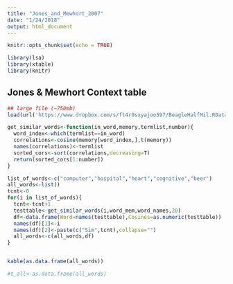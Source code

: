 ```yaml
---
title: "Jones_and_Mewhort_2007"
date: "1/24/2018"
output: html_document
---
```


```r
knitr::opts_chunk$set(echo = TRUE)

library(lsa)
library(xtable)
library(knitr)
```

## Jones & Mewhort Context table

```r
## large file (~750mb)
load(url('https://www.dropbox.com/s/ft4r9sxyajoo597/BeagleHalfMil.RData?dl=1'))

get_similar_words<-function(in_word,memory,termlist,number){
  word_index<-which(termlist==in_word)
  correlations<-cosine(memory[word_index,],t(memory))
  names(correlations)<-termlist
  sorted_cors<-sort(correlations,decreasing=T)
  return(sorted_cors[1:number])
}


```

```r
list_of_words<-c("computer","hospital","heart","cognitive","beer")
all_words<-list()
tcnt<-0
for(i in list_of_words){
  tcnt<-tcnt+1
  testtable<-get_similar_words(i,word_mem,word_names,20)
  df<-data.frame(Word=names(testtable),Cosines=as.numeric(testtable))
  names(df)[1]<-i
  names(df)[2]<-paste(c("Sim",tcnt),collapse="")
  all_words<-c(all_words,df)
}


kable(as.data.frame(all_words))

#t_all<-as.data.frame(all_words)
```


